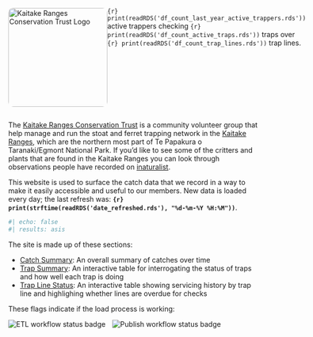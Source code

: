 

<div style="display: flex;">

<img src="KTrust.png" alt="Kaitake Ranges Conservation Trust Logo" style="width: 200px; border-radius: 10px;">

<span class="home-leadtext">
  <span class="lead-accentuate">`{r} print(readRDS('df_count_last_year_active_trappers.rds'))`</span> active trappers checking <span class="lead-accentuate">`{r} print(readRDS('df_count_active_traps.rds'))`</span> traps over <span class="lead-accentuate">`{r} print(readRDS('df_count_trap_lines.rds'))`</span> trap lines.
</span>
<!--  things to add: trap count, checks, people involved over last year, number of trap lines -->

</div>

<p>
  The <a href="https://www.facebook.com/kaitakeconservation/" target="_blank">Kaitake Ranges Conservation Trust</a> is a community volunteer group that help manage and run the stoat and ferret trapping network in the <a href="https://en.wikipedia.org/wiki/Kaitake_Range" target="_blank">Kaitake Ranges</a>, which are the northern most part of Te Papakura o Taranaki/Egmont National Park. If you'd like to see some of the critters and plants that are found in the Kaitake Ranges you can look through observations people have recorded on <a href="https://inaturalist.nz/observations?lat=-39.16001050286571&lng=173.96740434027322&radius=3.4229983790009344" target="_blank">inaturalist</a>.
</p>

<p>
  This website is used to surface the catch data that we record in a way to make it easily accessible and useful to our members. New data is loaded every day; the last refresh was: <b>`{r} print(strftime(readRDS('date_refreshed.rds'), "%d-%m-%Y %H:%M"))`</b>.
  
```r
#| echo: false
#| results: asis
```

<p>
  The site is made up of these sections:
  <ul type = "dot">
  <li><a href="catchsummary.html">Catch Summary</a>: An overall summary of catches over time</li>
  <li><a href="trapsummary.html">Trap Summary</a>: An interactive table for interrogating the status of traps and how well each trap is doing</li>
  <li><a href="traplinestatus.html">Trap Line Status</a>: An interactive table showing servicing history by trap line and highlighing whether lines are overdue for checks</li>
  </ul>
</p>
<p>
  These flags indicate if the load process is working:
</p>
<p class="d-flex justify-content-center">
  <img src="https://github.com/kaitakeranges/kaitakeranges.github.io/actions/workflows/import_data.yml/badge.svg" alt="ETL workflow status badge" style="margin-right: 10px" />
  <img src="https://github.com/kaitakeranges/kaitakeranges.github.io/actions/workflows/publish.yml/badge.svg" alt="Publish workflow status badge" />
</p>
